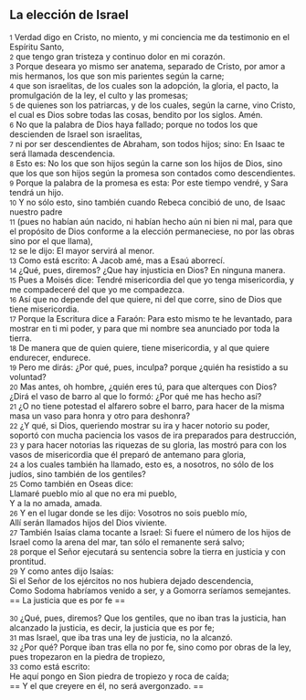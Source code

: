 == La elección de Israel ==

{{anchor|1}} <small>1</small> Verdad digo en Cristo, no miento, y mi conciencia me da testimonio en el Espíritu Santo,<br>
{{anchor|2}} <small>2</small> que tengo gran tristeza y continuo dolor en mi corazón.<br>
{{anchor|3}} <small>3</small> Porque deseara yo mismo ser anatema, separado de Cristo, por amor a mis hermanos, los que son mis parientes según la carne;<br>
{{anchor|4}} <small>4</small> que son israelitas, de los cuales son la adopción, la gloria, el pacto, la promulgación de la ley, el culto y las promesas;<br>
{{anchor|5}} <small>5</small> de quienes son los patriarcas, y de los cuales, según la carne, vino Cristo, el cual es Dios sobre todas las cosas, bendito por los siglos. Amén.<br>
{{anchor|6}} <small>6</small> No que la palabra de Dios haya fallado; porque no todos los que descienden de Israel son israelitas,<br>
{{anchor|7}} <small>7</small> ni por ser descendientes de Abraham, son todos hijos; sino: En Isaac te será llamada descendencia.<br>
{{anchor|8}} <small>8</small> Esto es: No los que son hijos según la carne son los hijos de Dios, sino que los que son hijos según la promesa son contados como descendientes.<br>
{{anchor|9}} <small>9</small> Porque la palabra de la promesa es esta: Por este tiempo vendré, y Sara tendrá un hijo.<br>
{{anchor|10}} <small>10</small> Y no sólo esto, sino también cuando Rebeca concibió de uno, de Isaac nuestro padre<br>
{{anchor|11}} <small>11</small> (pues no habían aún nacido, ni habían hecho aún ni bien ni mal, para que el propósito de Dios conforme a la elección permaneciese, no por las obras sino por el que llama),<br>
{{anchor|12}} <small>12</small> se le dijo: El mayor servirá al menor.<br>
{{anchor|13}} <small>13</small> Como está escrito: A Jacob amé, mas a Esaú aborrecí.<br>
{{anchor|14}} <small>14</small> ¿Qué, pues, diremos? ¿Que hay injusticia en Dios? En ninguna manera.<br>
{{anchor|15}} <small>15</small> Pues a Moisés dice: Tendré misericordia del que yo tenga misericordia, y me compadeceré del que yo me compadezca.<br>
{{anchor|16}} <small>16</small> Así que no depende del que quiere, ni del que corre, sino de Dios que tiene misericordia.<br>
{{anchor|17}} <small>17</small> Porque la Escritura dice a Faraón: Para esto mismo te he levantado, para mostrar en ti mi poder, y para que mi nombre sea anunciado por toda la tierra.<br>
{{anchor|18}} <small>18</small> De manera que de quien quiere, tiene misericordia, y al que quiere endurecer, endurece.<br>
{{anchor|19}} <small>19</small> Pero me dirás: ¿Por qué, pues, inculpa? porque ¿quién ha resistido a su voluntad?<br>
{{anchor|20}} <small>20</small> Mas antes, oh hombre, ¿quién eres tú, para que alterques con Dios? ¿Dirá el vaso de barro al que lo formó: ¿Por qué me has hecho así?<br>
{{anchor|21}} <small>21</small> ¿O no tiene potestad el alfarero sobre el barro, para hacer de la misma masa un vaso para honra y otro para deshonra?<br>
{{anchor|22}} <small>22</small> ¿Y qué, si Dios, queriendo mostrar su ira y hacer notorio su poder, soportó con mucha paciencia los vasos de ira preparados para destrucción,<br>
{{anchor|23}} <small>23</small> y para hacer notorias las riquezas de su gloria, las mostró para con los vasos de misericordia que él preparó de antemano para gloria,<br>
{{anchor|24}} <small>24</small> a los cuales también ha llamado, esto es, a nosotros, no sólo de los judíos, sino también de los gentiles?<br>
{{anchor|25}} <small>25</small> Como también en Oseas dice:<br>
Llamaré pueblo mío al que no era mi pueblo,<br>
Y a la no amada, amada.<br>
{{anchor|26}} <small>26</small> Y en el lugar donde se les dijo: Vosotros no sois pueblo mío,<br>
Allí serán llamados hijos del Dios viviente.<br>
{{anchor|27}} <small>27</small> También Isaías clama tocante a Israel: Si fuere el número de los hijos de Israel como la arena del mar, tan sólo el remanente será salvo;<br>
{{anchor|28}} <small>28</small> porque el Señor ejecutará su sentencia sobre la tierra en justicia y con prontitud.<br>
{{anchor|29}} <small>29</small> Y como antes dijo Isaías:<br>
Si el Señor de los ejércitos no nos hubiera dejado descendencia,<br>
Como Sodoma habríamos venido a ser, y a Gomorra seríamos semejantes.<br>
== La justicia que es por fe ==

{{anchor|30}} <small>30</small> ¿Qué, pues, diremos? Que los gentiles, que no iban tras la justicia, han alcanzado la justicia, es decir, la justicia que es por fe;<br>
{{anchor|31}} <small>31</small> mas Israel, que iba tras una ley de justicia, no la alcanzó.<br>
{{anchor|32}} <small>32</small> ¿Por qué? Porque iban tras ella no por fe, sino como por obras de la ley, pues tropezaron en la piedra de tropiezo,<br>
{{anchor|33}} <small>33</small> como está escrito:<br>
He aquí pongo en Sion piedra de tropiezo y roca de caída;<br>
== Y el que creyere en él, no será avergonzado. ==


